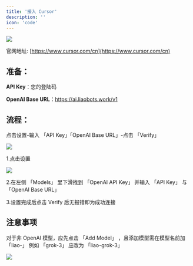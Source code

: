 ```yaml
---
title: '接入 Cursor'
description: ''
icon: 'code'
---
```


<img src="/images/cursor/cursor-icon.jpg" />

官网地址: [https://www.cursor.com/cn](https://www.cursor.com/cn)

## 准备：


**API Key**：您的登陆码

**OpenAI Base URL**：https://ai.liaobots.work/v1

## 流程：

点击设置-输入 「API Key」「OpenAI Base URL」-点击 「Verify」

<img src="/images/cursor/step-1.jpg" />

1.点击设置

<img src="/images/cursor/step-2.jpg" />

2.在左侧 「Models」 里下滑找到 「OpenAI API Key」 并输入 「API Key」 与 「OpenAI Base URL」

3.设置完成后点击 Verify 后无报错即为成功连接

## 注意事项

对于非 OpenAI 模型，应先点击 「Add Model」 ，且添加模型需在模型名前加 「liao-」
例如 「grok-3」 应改为 「liao-grok-3」

<img src="/images/cursor/tips.jpg" />